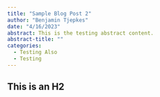 ```yaml
---
title: "Sample Blog Post 2"
author: "Benjamin Tjepkes"
date: "4/16/2023"
abstract: This is the testing abstract content.
abstract-title: ""
categories:
  - Testing Also
  - Testing
---
```


## This is an H2